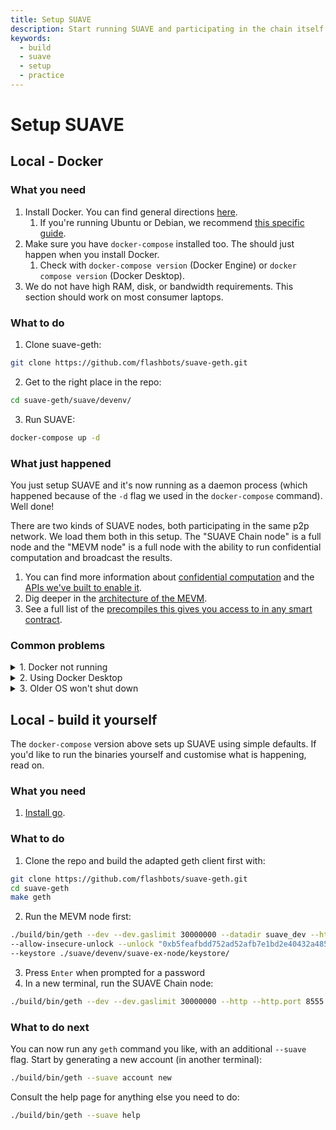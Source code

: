 ```yaml
---
title: Setup SUAVE
description: Start running SUAVE and participating in the chain itself
keywords:
  - build
  - suave
  - setup
  - practice
---
```


# Setup SUAVE

## Local - Docker

### What you need

1. Install Docker. You can find general directions [here](https://docs.docker.com/get-docker/).
    1. If you're running Ubuntu or Debian, we recommend [this specific guide](https://docs.docker.com/engine/install/ubuntu/#installation-methods).
2. Make sure you have `docker-compose` installed too. The should just happen when you install Docker.
    1. Check with `docker-compose version` (Docker Engine) or `docker compose version` (Docker Desktop).
3. We do not have high RAM, disk, or bandwidth requirements. This section should work on most consumer laptops.

### What to do

1. Clone suave-geth:
```bash
git clone https://github.com/flashbots/suave-geth.git
```
2. Get to the right place in the repo:
```bash
cd suave-geth/suave/devenv/
```
3. Run SUAVE:
```bash
docker-compose up -d 
```

### What just happened

You just setup SUAVE and it's now running as a daemon process (which happened because of the `-d` flag we used in the `docker-compose` command). Well done!

There are two kinds of SUAVE nodes, both participating in the same p2p network. We load them both in this setup. The "SUAVE Chain node" is a full node and the "MEVM node" is a full node with the ability to run confidential computation and broadcast the results.

1. You can find more information about [confidential computation](/reference/confidential-computation) and the [APIs we've built to enable it](/reference/confidential-computation#apis).
2. Dig deeper in the [architecture of the MEVM](/reference/MEVM#architecture).
3. See a full list of the [precompiles this gives you access to in any smart contract](/reference/precompiles).

### Common problems

<details>
  <summary>1. Docker not running</summary>
  <div>
    <div>
      <div>
        Make sure that Docker is running before trying <code>docker-compose up -d</code>. On most Linux machines, you can do this with:<br/>
        <code>
        sudo systemctl start docker
        </code><br/><br/>
        Or just check the current status with:<br/>
        <code>
        sudo systemctl status docker
        </code>
      </div>
    </div>
  </div>
</details>

<details>
  <summary>2. Using Docker Desktop</summary>
  <div>
    <div>
      If you're using Docker Desktop, it's likely that you need to use <code>docker compose up -d</code> (without the <code>-</code>).
    </div>
  </div>
</details>

<details>
  <summary>3. Older OS won't shut down</summary>
  <div>
    <div>
      <div>
        Depending on your OS version and the way you installed Docker, you might have issues switching your new MEVM node off again. If so:<br/>
        <code>
        sudo killall containerd-shim
        </code><br/><br/>
        Now you should be able to run:<br/>
        <code>
        sudo docker-compose down
        </code>
      </div>
    </div>
  </div>
</details>

## Local - build it yourself

The `docker-compose` version above sets up SUAVE using simple defaults. If you'd like to run the binaries yourself and customise what is happening, read on.

### What you need

1. [Install go](https://go.dev/doc/install).

### What to do

1. Clone the repo and build the adapted geth client first with:
```bash
git clone https://github.com/flashbots/suave-geth.git
cd suave-geth
make geth
```
2. Run the MEVM node first:
```bash
./build/bin/geth --dev --dev.gaslimit 30000000 --datadir suave_dev --http --ws \
--allow-insecure-unlock --unlock "0xb5feafbdd752ad52afb7e1bd2e40432a485bbb7f" \
--keystore ./suave/devenv/suave-ex-node/keystore/
```
3. Press `Enter` when prompted for a password
4. In a new terminal, run the SUAVE Chain node:
```bash
./build/bin/geth --dev --dev.gaslimit 30000000 --http --http.port 8555 --ws --ws.port 8556 --authrpc.port 8561
```

### What to do next

You can now run any `geth` command you like, with an additional `--suave` flag. Start by generating a new account (in another terminal):

```bash
./build/bin/geth --suave account new
```

Consult the help page for anything else you need to do:
```bash
./build/bin/geth --suave help
```